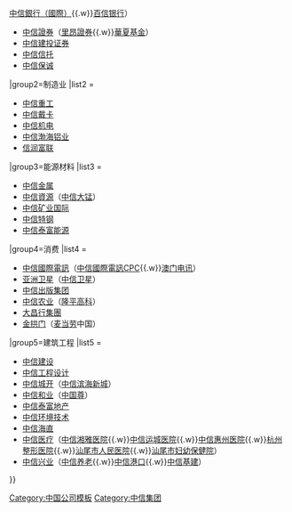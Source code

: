 {{Navbox
|name = CITIC
|title = [[中国中信集团]]（[[中信股份]]）
|listclass = hlist
|group1=金融
|list1 =
* [[中信银行]]（[[中信國際金融]]{{.w}}[[中信銀行（國際）]]{{.w}}[[百信银行]]）
* [[中信證券]]（[[里昂證券]]{{.w}}[[華夏基金]]）
* [[中信建投证券]]
* [[中信信托]]
* [[中信保诚]]

|group2=制造业 
|list2 =
* [[中信重工]]
* [[中信戴卡]]
* [[中信机电]]
* [[中信渤海铝业]]
* [[信润富联]]

|group3=能源材料
|list3 =
* [[中信金属]]
* [[中信資源]]（[[中信大锰]]）
* [[中信矿业国际]]
* [[中信特钢]]
* [[中信泰富能源]]

|group4=消费
|list4 =
* [[中信國際電訊]]（[[中信國際電訊CPC]]{{.w}}[[澳门电讯]]）
* [[亚洲卫星]]（[[中信卫星]]）
* [[中信出版集团]]
* [[中信农业]]（[[隆平高科]]）
* [[大昌行集團]]
* [[金拱门]]（[[麦当劳]]中国）

|group5=建筑工程
|list5 =
* [[中信建设]]
* [[中信工程设计]]
* [[中信城开]]（[[中信滨海新城]]）
* [[中信和业]]（[[中国尊]]）
* [[中信泰富地产]]
* [[中信环境技术]]
* [[中信海直]]
* [[中信医疗]]（[[中信湘雅医院]]{{.w}}[[中信运城医院]]{{.w}}[[中信惠州医院]]{{.w}}[[杭州整形医院]]{{.w}}[[汕尾市人民医院]]{{.w}}[[汕尾市妇幼保健院]]）
* [[中信兴业]]（[[中信养老]]{{.w}}[[中信港口]]{{.w}}[[中信基建]]）
}}
<noinclude>
[[Category:中国公司模板]]
[[Category:中信集团]]
</noinclude>